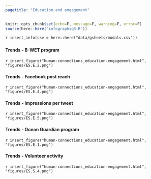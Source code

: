 ```yaml
---
pagetitle: "Education and engagement"
---
```


```r
knitr::opts_chunk$set(echo=F, message=F, warning=F, error=F)
source(here::here("infographiqR.R"))
```

`r insert_info(csv = here::here("data/gsheets/modals.csv"))`


### {.tabset}

#### Trends - B-WET program

`r insert_figure("human-connections_education-engagement.html", "figures/ES.E.2.png")`

#### Trends - Facebook post reach

`r insert_figure("human-connections_education-engagement.html", "figures/ES.E.4.png")`

#### Trends - Impressions per tweet

`r insert_figure("human-connections_education-engagement.html", "figures/ES.E.5.png")`

#### Trends - Ocean Guardian program

`r insert_figure("human-connections_education-engagement.html", "figures/ES.E.1.png")`

#### Trends - Volunteer activity

`r insert_figure("human-connections_education-engagement.html", "figures/ES.S.4.png")`
